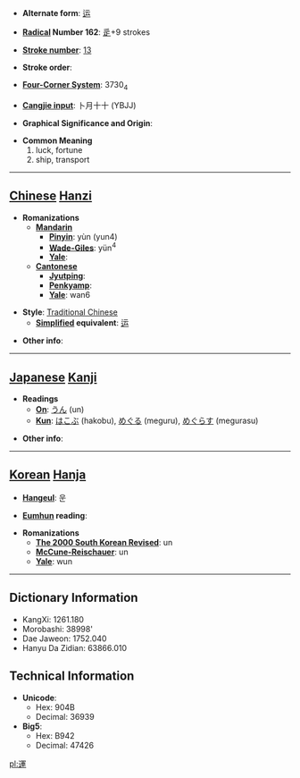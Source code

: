 * '''Alternate form''': [[运]]

* '''[[Wiktionary:Chinese radical index| Radical]] Number 162''': [[Wiktionary:Chinese radical index 辵|辵]]+9 strokes

* '''[[Wiktionary:Chinese total strokes index|Stroke number]]''': [[Wiktionary:Chinese total strokes index 13|13]]

* '''Stroke order''': 

* '''[[Wiktionary:Chinese four corner index|Four-Corner System]]''': 3730<sub>4</sub>

* '''[[Wiktionary:Chinese Cangjie index|Cangjie input]]''': 卜月十十 (YBJJ)

* '''Graphical Significance and Origin''': 

* '''Common Meaning'''
*#luck, fortune
*# ship, transport


----

== [[Chinese]] [[Hanzi]] ==

* '''Romanizations'''
** '''[[Mandarin]]'''
*** '''[[Pinyin]]''': yùn (yun4)
*** '''[[Wade-Giles]]''': yün<sup>4</sup>
*** '''[[Yale]]''': 
** '''[[Cantonese]]'''
*** '''[[Jyutping]]''':
*** '''[[Penkyamp]]''': 
*** '''[[Yale]]''': wan6

* '''Style''': [[Traditional Chinese]] 
** '''[[Simplified Chinese|Simplified]] equivalent''': [[运]]

* '''Other info''': 

----

== [[Japanese]] [[Kanji]] ==

* '''Readings'''
** '''[[On]]''': [[うん]] (un)
** '''[[Kun]]''': [[はこぶ]] (hakobu), [[めぐる]] (meguru), [[めぐらす]] (megurasu)

* '''Other info''':  

----

== [[Korean]] [[Hanja]] ==

* '''[[Hangeul]]''': 운

* '''[[Eumhun]] reading''': 

* '''Romanizations'''
** '''[[The 2000 South Korean Revised Romanization|The 2000 South Korean Revised]]''': un
** '''[[McCune-Reischauer]]''': un
** '''[[Yale]]''': wun

----

== Dictionary Information ==

* KangXi: 1261.180
* Morobashi: 38998'
* Dae Jaweon: 1752.040
* Hanyu Da Zidian: 63866.010

== Technical Information ==

* '''Unicode''':
** Hex: 904B
** Decimal: 36939
* '''Big5''':
** Hex: B942
** Decimal: 47426

[[pl:運]]